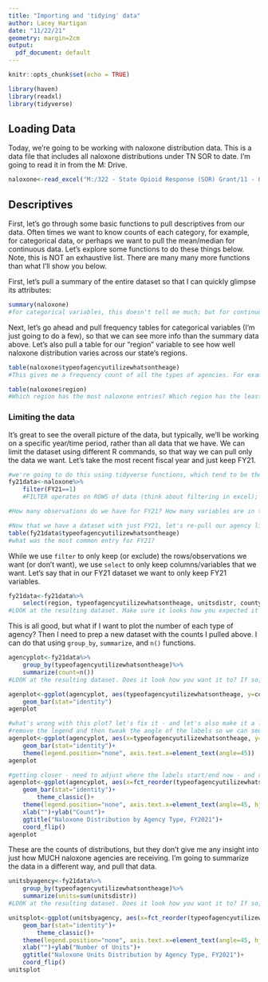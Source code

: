 ---
title: "Importing and 'tidying' data"
author: Lacey Hartigan
date: "11/22/21"
geometry: margin=2cm
output:
  pdf_document: default
---

```{r} 
knitr::opts_chunk$set(echo = TRUE) 

library(haven)
library(readxl)
library(tidyverse)
```

## Loading Data

Today, we're going to be working with naloxone distribution data. This is a data file that includes all naloxone distributions under TN SOR to date. I'm going to read it in from the M: Drive. 
```{r}
naloxone<-read_excel("M:/322 - State Opioid Response (SOR) Grant/11 - Quarterly and Annual Reports/Data/Naloxone Inventory Data/naloxonecleaned_allobservations_todate.xlsx")
```

## Descriptives

First, let's go through some basic functions to pull descriptives from our data. Often times we want to know counts of each category, for example, for categorical data, or perhaps we want to pull the mean/median for continuous data. Let's explore some functions to do these things below. Note, this is NOT an exhaustive list. There are many many more functions than what I'll show you below.

First, let's pull a summary of the entire dataset so that I can quickly glimpse its attributes:
```{r}
summary(naloxone)
#for categorical variables, this doesn't tell me much; but for continuous data, it gives me a 5-number summary. It also gives mea  count of missing for each of my variables (remember, in R, NA means missing)
```
Next, let's go ahead and pull frequency tables for categorical variables (I'm just going to do a few), so that we can see more info than the summary data above. Let's also pull a table for our "region" variable to see how well naloxone distribution varies across our state's regions.  
```{r}
table(naloxone$typeofagencyutilizewhatsontheage)
#This gives me a frequency count of all the types of agencies. For example, 273 of our 871 entries went to SSPs. What is the most common agency type in this naloxone data? 

table(naloxone$region)
#Which region has the most naloxone entries? Which region has the least?
```
### Limiting the data

It's great to see the overall picture of the data, but typically, we'll be working on a specific year/time period, rather than all data that we have. We can limit the dataset using different R commands, so that way we can pull only the data we want. Let's take the most recent fiscal year and just keep FY21. 
```{r}
#we're going to do this using tidyverse functions, which tend to be the most dynamic functions in R (in my experience). We need to save our newly filtered dataset (and I'm going to save it as something new, so I don't write over the original data), and we're going to code this in a sequential way using what tidyverse calls a 'pipe' (%>%). 
fy21data<-naloxone%>%
    filter(FY21==1)
    #FILTER operates on ROWS of data (think about filtering in excel); so what this will do is it will only keep rows where FY21==1 (note that in the preparation of this data I create a "dummy" variable for all FYs; so, if it equals 0, then that row/observation is NOT in that FY; if it equals 1, then that row/observation IS from that FY).

#How many observations do we have for FY21? How many variables are in this new dataset? 

#Now that we have a dataset with just FY21, let's re-pull our agency list to see how that distribution looks for FY21 data.
table(fy21data$typeofagencyutilizewhatsontheage)
#what was the most common entry for FY21? 
```
While we use `filter` to only keep (or exclude) the rows/observations we want (or don't want), we use `select` to only keep columns/variables that we want. Let's say that in our FY21 dataset we want to only keep FY21 variables.
```{r}
fy21data<-fy21data%>%
    select(region, typeofagencyutilizewhatsontheage, unitsdistr, county, zipcode, FY21_Q1:FY21_Q4)
#LOOK at the resulting dataset. Make sure it looks how you expected it to. 
```

This is all good, but what if I want to plot the number of each type of agency? Then I need to prep a new dataset with the counts I pulled above. I can do that using `group_by`, `summarize`, and `n()` functions. 
```{r}
agencyplot<-fy21data%>%
    group_by(typeofagencyutilizewhatsontheage)%>%
    summarize(count=n())
#LOOK at the resulting dataset. Does it look how you want it to? If so, you can go ahead and plot it. 
```

```{r}
agenplot<-ggplot(agencyplot, aes(typeofagencyutilizewhatsontheage, y=count))+
    geom_bar(stat="identity")
agenplot

#what's wrong with this plot? let's fix it - and let's also make it a little prettier :)
#remove the legend and then tweak the angle of the labels so we can see them
agenplot<-ggplot(agencyplot, aes(x=typeofagencyutilizewhatsontheage, y=count, fill=typeofagencyutilizewhatsontheage))+
    geom_bar(stat="identity")+
    theme(legend.position="none", axis.text.x=element_text(angle=45))
agenplot

#getting closer - need to adjust where the labels start/end now - and remove the gray grid/background - I am also going to reorder so that they are in descending order; finally, I'm going to flip the x- and y-axes so that the labels are easier to read (I often do this when I have long labels)
agenplot<-ggplot(agencyplot, aes(x=fct_reorder(typeofagencyutilizewhatsontheage, count), y=count, fill=typeofagencyutilizewhatsontheage))+
    geom_bar(stat="identity")+
        theme_classic()+
    theme(legend.position="none", axis.text.x=element_text(angle=45, hjust=1), plot.title=element_text(size=12))+
    xlab("")+ylab("Count")+
    ggtitle("Naloxone Distribution by Agency Type, FY2021")+
    coord_flip()
agenplot
```
These are the counts of distributions, but they don't give me any insight into just how MUCH naloxone agencies are receiving. I'm going to summarize the data in a different way, and pull that data. 
```{r}
unitsbyagency<-fy21data%>%
    group_by(typeofagencyutilizewhatsontheage)%>%
    summarize(units=sum(unitsdistr))
#LOOK at the resulting dataset. Does it look how you want it to? If so, you can go ahead and plot it. 
```

```{r}
unitsplot<-ggplot(unitsbyagency, aes(x=fct_reorder(typeofagencyutilizewhatsontheage, units), y=units, fill=typeofagencyutilizewhatsontheage))+
    geom_bar(stat="identity")+
        theme_classic()+
    theme(legend.position="none", axis.text.x=element_text(angle=45, hjust=1), plot.title=element_text(size=12))+
    xlab("")+ylab("Number of Units")+
    ggtitle("Naloxone Units Distribution by Agency Type, FY2021")+
    coord_flip()
unitsplot
```

